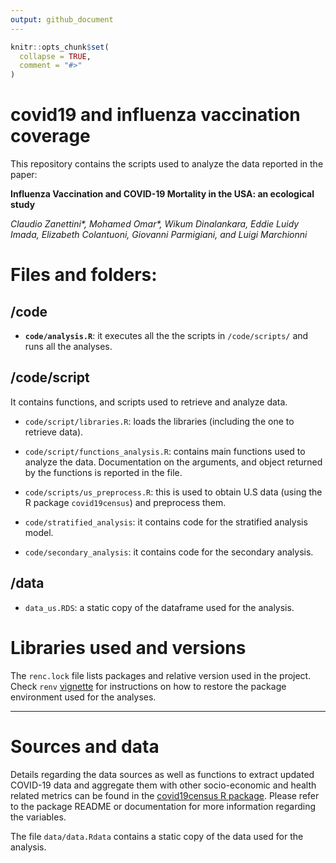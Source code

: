 ```yaml
---
output: github_document
---
```


<!-- README.md is generated from README.Rmd. Please edit that file -->

```r
knitr::opts_chunk$set(
  collapse = TRUE,
  comment = "#>"
)
```

# covid19 and influenza vaccination coverage

This repository contains the scripts used to analyze the data reported in the paper:

**Influenza Vaccination and COVID-19 Mortality in the USA: an ecological study** \n

*Claudio Zanettini\*, Mohamed Omar\*, Wikum Dinalankara, Eddie Luidy Imada, Elizabeth Colantuoni, Giovanni Parmigiani, and Luigi Marchionni*

# Files and folders:

## /code 

  - **`code/analysis.R`**: it executes all the the scripts in `/code/scripts/` and runs all the analyses.

## /code/script
  
  It contains functions, and scripts used to retrieve and analyze data.

  - `code/script/libraries.R`: loads the libraries (including the one to retrieve data).
    
  - `code/script/functions_analysis.R`: contains main functions used to analyze the  data.
     Documentation on the arguments, and object  returned by the functions is reported in the file.

  - `code/scripts/us_preprocess.R`: this is used to obtain U.S data (using
    the R package `covid19census`) and preprocess them.

  - `code/stratified_analysis`: it contains code for the stratified analysis model.
  
  - `code/secondary_analysis`: it contains code for the secondary analysis.

## /data

  - `data_us.RDS`: a static copy of the dataframe used for the analysis.



# Libraries used and versions

The `renc.lock` file lists packages and relative version used in the project. Check `renv`
[vignette](https://rstudio.github.io/renv/articles/renv.html) for instructions on how to restore the package environment used for the analyses.

---------------------------------------

# Sources and data

Details regarding the data sources as well as functions to extract updated COVID-19 data and aggregate them with other socio-economic and health related metrics can be found in the [covid19census R package](https://github.com/c1au6i0/covid19census). Please refer to the package README or documentation for more information regarding the variables.

The file `data/data.Rdata` contains a static copy of the data used for the analysis.
